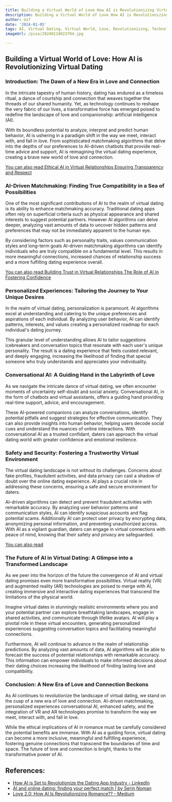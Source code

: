 ```yaml
---
title: Building a Virtual World of Love How AI is Revolutionizing Virtual Dating
description: Building a Virtual World of Love How AI is Revolutionizing Virtual Dating
author: Usf
date: '2024-01-05'
tags: AI, Virtual Dating, Virtual World, Love, Revolutionizing, Technology
imageUrl: /pixa/20240118023704.jpg

---
```

## Building a Virtual World of Love: How  AI is Revolutionizing Virtual Dating

### Introduction: The Dawn of a New Era in Love and Connection

In the intricate tapestry of human history, dating has endured as a timeless ritual, a dance of courtship and connection that weaves together the  threads of our  shared humanity. Yet, as technology continues to reshape the very fabric of our lives, a transformative force has emerged poised to  redefine  the landscape of love and companionship: artificial intelligence (AI).

With its boundless potential to analyze, interpret and predict human behavior, AI is  ushering in a paradigm shift in the way we meet,  interact with,  and fall in love. From sophisticated matchmaking algorithms that delve into the depths of our preferences to AI-driven chatbots that provide real-time advice  and support, AI is reimagining the virtual dating  experience, creating a brave new world of love and connection.

[You  can also read Ethical AI in Virtual Relationships Ensuring Transparency and Respect](Ethical%20AI%20in%20Virtual%20Relationships%20Ensuring%20Transparency%20and%20Respect)


### AI-Driven Matchmaking: Finding True  Compatibility in a Sea  of Possibilities

One of the most significant contributions of AI to the realm  of  virtual dating is its  ability to enhance matchmaking accuracy. Traditional dating apps often rely  on  superficial criteria such as physical appearance and shared  interests to suggest potential partners. However AI algorithms can delve deeper, analyzing vast amounts of data to uncover hidden patterns and preferences that may  not be  immediately apparent  to the human eye.

By considering factors such as personality traits, values communication  styles and long-term goals AI-driven matchmaking algorithms can identify individuals  who are truly compatible on a fundamental  level. This results in more meaningful connections, increased  chances of relationship success and a more fulfilling dating experience overall.

[You can also read Building Trust in Virtual  Relationships The  Role of AI in  Fostering  Confidence](Building%20Trust%20in%20Virtual%20Relationships%20The%20Role%20of%20AI%20in%20Fostering%20Confidence)


### Personalized Experiences: Tailoring the Journey to Your Unique Desires

In the realm of virtual dating,  personalization is paramount. AI algorithms excel  at  understanding and catering to the unique preferences and aspirations of each individual. By analyzing user behavior, AI can identify patterns,  interests, and values creating a personalized roadmap for each individual's dating journey.

This granular level of understanding allows  AI to tailor suggestions icebreakers and conversation topics that resonate with  each user's unique personality. The result is a dating experience that feels curated relevant, and deeply engaging, increasing the likelihood  of finding that special someone who  truly understands and appreciates your individuality.

### Conversational AI: A Guiding Hand in the Labyrinth  of Love

As we navigate the intricate  dance of virtual  dating, we often encounter moments of uncertainty self-doubt and social anxiety. Conversational AI, in the form of chatbots and virtual assistants, offers a guiding hand providing real-time support, advice, and encouragement.

These  AI-powered  companions can analyze conversations, identify potential pitfalls and suggest strategies for effective communication. They  can also provide insights  into human behavior, helping users decode social cues and understand the nuances of online interactions. With  conversational AI as a  trusted confidant, daters  can  approach the virtual dating world with greater confidence and emotional resilience.

### Safety  and  Security: Fostering  a Trustworthy Virtual Environment

The virtual dating landscape  is not without its challenges. Concerns about fake profiles, fraudulent activities,  and data privacy  can cast a shadow of doubt over the online dating  experience. AI  plays  a crucial role  in addressing these concerns, ensuring a safe and secure environment for daters.

AI-driven algorithms can detect and  prevent fraudulent activities with remarkable  accuracy. By analyzing user behavior patterns and communication styles, AI can identify suspicious  accounts and flag potential scams. Additionally AI can protect user privacy  by encrypting data, anonymizing personal information, and preventing unauthorized access. With AI as a vigilant  guardian, daters can engage in virtual connections with peace of mind, knowing that their safety and privacy are  safeguarded.

[You can also read ]()


### The Future of AI in  Virtual Dating: A Glimpse into a Transformed Landscape

As we peer into the horizon of the future the convergence of AI and virtual  dating promises even  more transformative possibilities. Virtual reality (VR) and augmented reality (AR) technologies are poised to merge with AI, creating immersive and interactive dating experiences that transcend the limitations of the physical world.

Imagine virtual dates in stunningly realistic environments where you and your potential  partner  can explore breathtaking landscapes, engage in shared activities,  and communicate through lifelike avatars.  AI will play a pivotal role in  these virtual encounters,  generating personalized experiences suggesting conversation topics  and facilitating meaningful connections.

Furthermore, AI will continue to advance  in the realm  of relationship predictions. By analyzing vast amounts of data, AI algorithms will be able to forecast the success of potential relationships with  remarkable accuracy. This information can empower individuals to make informed decisions about their dating choices increasing the likelihood of finding lasting love and compatibility.

### Conclusion: A New Era of Love and Connection  Beckons

As AI continues to revolutionize the landscape of virtual dating, we stand on the cusp of a new era of love and connection. AI-driven  matchmaking, personalized experiences conversational AI, enhanced safety, and the integration of VR and AR technologies promise to transform the  way we meet, interact with, and  fall in love.

While the ethical implications of AI in romance must be carefully  considered the  potential benefits  are immense. With AI as a guiding force,  virtual dating can  become a more inclusive, meaningful and fulfilling  experience, fostering genuine connections that transcend the boundaries of time and  space. The future of love and connection is bright, thanks to the transformative power of AI.

## References:
- [How AI is Set to Revolutionize the Dating App Industry - LinkedIn](https://www.linkedin.com/pulse/how-ai-set-revolutionize-dating-app-industry-innow8-apps)
- [AI and online dating: finding your perfect match | by Serin Noman](https://bootcamp.uxdesign.cc/ai-and-online-dating-finding-your-perfect-match-ce0a8e4514c2)
- [Love 2.0: How AI Is Revolutionizing Romance?? - Medium](https://medium.com/@virlanco/love-2-0-how-ai-is-revolutionizing-romance-ef4829f6f392)
